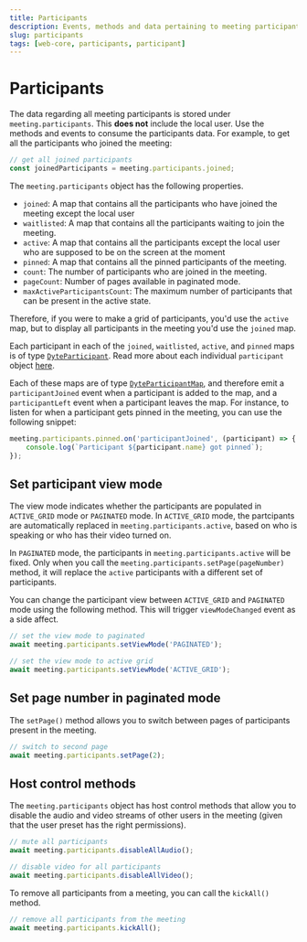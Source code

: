 ```yaml
---
title: Participants
description: Events, methods and data pertaining to meeting participants.
slug: participants
tags: [web-core, participants, participant]
---
```


# Participants

The data regarding all meeting participants is stored under `meeting.participants`. This **does not** include the local user. Use the methods and events to consume the participants data. 
For example, to get all the participants who joined the meeting:

```ts
// get all joined participants
const joinedParticipants = meeting.participants.joined;
```

The `meeting.participants` object has the following properties.

- `joined`: A map that contains all the participants who have joined the meeting except the local user
- `waitlisted`: A map that contains all the participants waiting to join the meeting.
- `active`: A map that contains all the participants except the local user who are supposed to be on the screen at the moment 
- `pinned`: A map that contains all the pinned participants of the meeting.
- `count`: The number of participants who are joined in the meeting.
- `pageCount`: Number of pages available in paginated mode. 
- `maxActiveParticipantsCount`: The maximum number of participants that can be present in the active state.

Therefore, if you were to make a grid of participants, you'd use the `active` map, but to display all participants in the meeting you'd use the `joined` map.

Each participant in each of the `joined`, `waitlisted`, `active`, and `pinned` maps is of type [`DyteParticipant`](../../Reference/DyteParticipant). Read more about each individual `participant` object [here](../participant-object).

Each of these maps are of type [`DyteParticipantMap`](../../Reference/DyteParticipantMap), and therefore emit a `participantJoined` event when a participant is added to the map, and a `participantLeft` event when a participant leaves the map. For instance, to listen for when a participant gets pinned in the meeting, you can use the following snippet:

```ts
meeting.participants.pinned.on('participantJoined', (participant) => {
    console.log(`Participant ${participant.name} got pinned`);
});
```

## Set participant view mode

The view mode indicates whether the participants are populated in `ACTIVE_GRID` mode or `PAGINATED` mode. In `ACTIVE_GRID` mode, the partcipants are automatically replaced in `meeting.participants.active`, based on who is speaking or who has their video turned on.

In `PAGINATED` mode, the participants in `meeting.participants.active` will be fixed. Only when you call the `meeting.participants.setPage(pageNumber)` method, it will replace the `active` participants with a different set of participants.

You can change the participant view between `ACTIVE_GRID` and `PAGINATED` mode using the following method. This will trigger `viewModeChanged` event as a side affect.

```ts
// set the view mode to paginated
await meeting.participants.setViewMode('PAGINATED');

// set the view mode to active grid
await meeting.participants.setViewMode('ACTIVE_GRID');
```

## Set page number in paginated mode

The `setPage()` method allows you to switch between pages of participants present in the meeting.

```ts
// switch to second page
await meeting.participants.setPage(2);
```
 
## Host control methods

The `meeting.participants` object has host control methods that allow you to disable the audio and video streams of other users in the meeting (given that the user preset has the right permissions).

```ts
// mute all participants
await meeting.participants.disableAllAudio();

// disable video for all participants
await meeting.participants.disableAllVideo();
```

To remove all participants from a meeting, you can call the `kickAll()` method.

```ts
// remove all participants from the meeting
await meeting.participants.kickAll();
```

